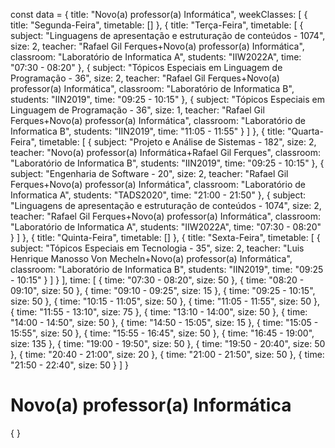const data = {
  title: "Novo(a) professor(a) Informática",
  weekClasses: [
    {
      title: "Segunda-Feira",
      timetable: []
    },
    {
      title: "Terça-Feira",
      timetable: [
        {
          subject: "Linguagens de apresentação e estruturação de conteúdos - 1074",
          size: 2,
          teacher: "Rafael Gil Ferques+Novo(a) professor(a) Informática",
          classroom: "Laboratório de Informatica A",
          students: "IIW2022A",
          time: "07:30 - 08:20"
        },
        {
          subject: "Tópicos Especiais em Linguagem de Programação - 36",
          size: 2,
          teacher: "Rafael Gil Ferques+Novo(a) professor(a) Informática",
          classroom: "Laboratório de Informatica B",
          students: "IIN2019",
          time: "09:25 - 10:15"
        },
        {
          subject: "Tópicos Especiais em Linguagem de Programação - 36",
          size: 1,
          teacher: "Rafael Gil Ferques+Novo(a) professor(a) Informática",
          classroom: "Laboratório de Informatica B",
          students: "IIN2019",
          time: "11:05 - 11:55"
        }
      ]
    },
    {
      title: "Quarta-Feira",
      timetable: [
        {
          subject: "Projeto e Análise de Sistemas - 182",
          size: 2,
          teacher: "Novo(a) professor(a) Informática+Rafael Gil Ferques",
          classroom: "Laboratório de Informatica B",
          students: "IIN2019",
          time: "09:25 - 10:15"
        },
        {
          subject: "Engenharia de Software - 20",
          size: 2,
          teacher: "Rafael Gil Ferques+Novo(a) professor(a) Informática",
          classroom: "Laboratório de Informatica A",
          students: "TADS2020",
          time: "21:00 - 21:50"
        },
        {
          subject: "Linguagens de apresentação e estruturação de conteúdos - 1074",
          size: 2,
          teacher: "Rafael Gil Ferques+Novo(a) professor(a) Informática",
          classroom: "Laboratório de Informatica A",
          students: "IIW2022A",
          time: "07:30 - 08:20"
        }
      ]
    },
    {
      title: "Quinta-Feira",
      timetable: []
    },
    {
      title: "Sexta-Feira",
      timetable: [
        {
          subject: "Tópicos Especiais em Tecnologia - 35",
          size: 2,
          teacher: "Luis Henrique Manosso Von Mecheln+Novo(a) professor(a) Informática",
          classroom: "Laboratório de Informatica B",
          students: "IIN2019",
          time: "09:25 - 10:15"
        }
      ]
    }
  ],
  time: [
    {
      time: "07:30 - 08:20",
      size: 50
    },
    {
      time: "08:20 - 09:10",
      size: 50
    },
    {
      time: "09:10 - 09:25",
      size: 15
    },
    {
      time: "09:25 - 10:15",
      size: 50
    },
    {
      time: "10:15 - 11:05",
      size: 50
    },
    {
      time: "11:05 - 11:55",
      size: 50
    },
    {
      time: "11:55 - 13:10",
      size: 75
    },
    {
      time: "13:10 - 14:00",
      size: 50
    },
    {
      time: "14:00 - 14:50",
      size: 50
    },
    {
      time: "14:50 - 15:05",
      size: 15
    },
    {
      time: "15:05 - 15:55",
      size: 50
    },
    {
      time: "15:55 - 16:45",
      size: 50
    },
    {
      time: "16:45 - 19:00",
      size: 135
    },
    {
      time: "19:00 - 19:50",
      size: 50
    },
    {
      time: "19:50 - 20:40",
      size: 50
    },
    {
      time: "20:40 - 21:00",
      size: 20
    },
    {
      time: "21:00 - 21:50",
      size: 50
    },
    {
      time: "21:50 - 22:40",
      size: 50
    }
  ]
}

# Novo(a) professor(a) Informática

<div>
    {
        <Grid
            title={data.title} 
            weekClasses={data.weekClasses} 
            time={data.time}
        />
    }
</div>